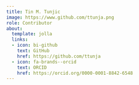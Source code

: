 ```yaml
---
title: Tin M. Tunjic
image: https://www.github.com/ttunja.png
role: Contributor
about:
  template: jolla
  links:
  - icon: bi-github
    text: GitHub
    href: https://github.com/ttunja
  - icon: fa-brands--orcid
    text: ORCID
    href: https://orcid.org/0000-0001-8842-6548
---
```


